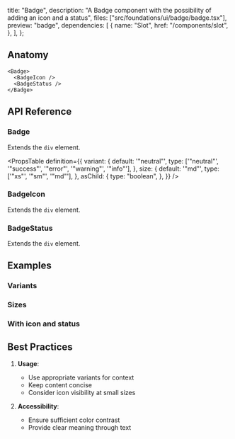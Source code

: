   title: "Badge",
  description:
    "A Badge component with the possibility of adding an icon and a status",
  files: ["src/foundations/ui/badge/badge.tsx"],
  preview: "badge",
  dependencies: [
    {
      name: "Slot",
      href: "/components/slot",
    },
  ],
};

## Anatomy

```tsx
<Badge>
  <BadgeIcon />
  <BadgeStatus />
</Badge>
```

## API Reference

### Badge

Extends the `div` element.

<PropsTable
  definition={{
    variant: {
      default: '"neutral"',
      type: ['"neutral"', '"success"', '"error"', '"warning"', '"info"'],
    },
    size: {
      default: '"md"',
      type: ['"xs"', '"sm"', '"md"'],
    },
    asChild: {
      type: "boolean",
    },
  }}
/>

### BadgeIcon

Extends the `div` element.

### BadgeStatus

Extends the `div` element.

## Examples

### Variants

<Preview slug="badge-variants" />

### Sizes

<Preview slug="badge-sizes" />

### With icon and status

<Preview slug="badge" />

## Best Practices

1. **Usage**:

   - Use appropriate variants for context
   - Keep content concise
   - Consider icon visibility at small sizes

2. **Accessibility**:

   - Ensure sufficient color contrast
   - Provide clear meaning through text
